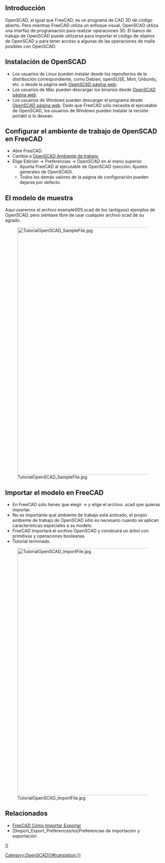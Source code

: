 <languages/>

{{TutorialInfo/es
|Topic= Importar código OpenSCAD
|Level= Principiante
|Time= 30 minutos
|Author=r-frank
|FCVersion=0.16.6704
|Files=
}}

== Introducción ==

OpenSCAD, al igual que FreeCAD, es un programa de CAD 3D de código abierto. Pero mientras FreeCAD utiliza un enfoque visual, OpenSCAD utiliza una interfaz de programación para realizar operaciones 3D. El banco de trabajo de OpenSCAD puede utilizarse para importar el código de objetos de OpenSCAD y para tener acceso a algunas de las operaciones de malla posibles con OpenSCAD.

== Instalación de OpenSCAD ==

* Los usuarios de Linux pueden instalar desde los repositorios de la distribución correspondiente, como Debian, openSUSE, Mint, Unbuntu, etc. o desde la página web [http://www.openscad.org/ OpenSCAD página web].
* Los usuarios de Mac pueden descargar los binarios desde [http://www.openscad.org/ OpenSCAD página web].
* Los usuarios de Windows pueden descargar el programa desde [http://www.openscad.org/ OpenSCAD página web]. Dado que FreeCAD sólo necesita el ejecutable de OpenSCAD, los usuarios de Windows pueden instalar la versión portátil si lo desean.

== Configurar el ambiente de trabajo de OpenSCAD en FreeCAD ==

<div class="mw-translate-fuzzy">
* Abre FreeCAD.
* Cambia a [[OpenSCAD_Workbench/es|OpenSCAD Ambiente de trabajo]].
* Elige Edición → Preferencias → OpenSCAD en el menú superior.
** Apunta FreeCAD al ejecutable de OpenSCAD (sección: Ajustes generales de OpenSCAD).
** Todos los demás valores de la página de configuración pueden dejarse por defecto.
</div>

== El modelo de muestra ==

Aquí usaremos el archivo example005.scad de los (antiguos) ejemplos de OpenSCAD, pero siéntase libre de usar cualquier archivo scad de su agrado.

[[Image:TutorialOpenSCAD SampleFile.jpg|800px]]

== Importar el modelo en FreeCAD ==

* En FreeCAD sólo tienes que elegir {{KEY| Archivo}}  → {{KEY|Abrir}} y elige el archivo .scad que quieras importar.
* No es importante qué ambiente de trabajo está activado, el propio ambiente de trabajo de OpenSCAD sólo es necesario cuando se aplican características especiales a su modelo.
* FreeCAD importará el archivo OpenSCAD y construirá un árbol con primitivas y operaciones booleanas
* Tutorial terminado.

[[Image:TutorialOpenSCAD_ImportFile.jpg|800px]]

==Relacionados== 

* [[FreeCAD_Howto_Import_Export/es|FreeCAD Cómo Importar Exportar]]
* [[Import_Export_Preferences/es|Preferencias de importación y exportación
]]

[[Category:OpenSCAD{{#translation:}}]]